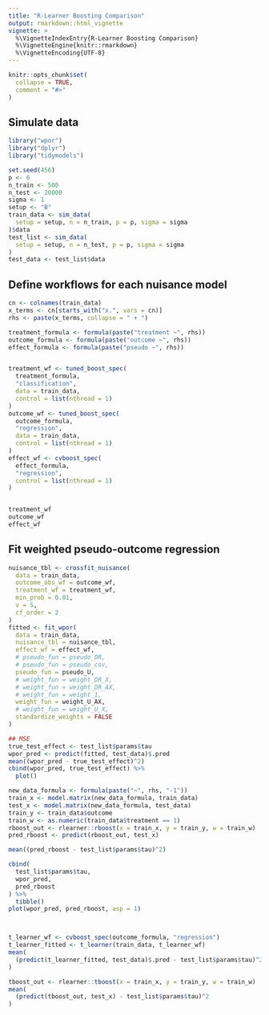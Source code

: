 ```yaml
---
title: "R-Learner Boosting Comparison"
output: rmarkdown::html_vignette
vignette: >
  %\VignetteIndexEntry{R-Learner Boosting Comparison}
  %\VignetteEngine{knitr::rmarkdown}
  %\VignetteEncoding{UTF-8}
---
```


```r
knitr::opts_chunk$set(
  collapse = TRUE,
  comment = "#>"
)
```
## Simulate data

```r
library("wpor")
library("dplyr")
library("tidymodels")

set.seed(456)
p <- 6
n_train <- 500
n_test <- 20000
sigma <- 1
setup <- "B"
train_data <- sim_data(
  setup = setup, n = n_train, p = p, sigma = sigma
)$data
test_list <- sim_data(
  setup = setup, n = n_test, p = p, sigma = sigma
)
test_data <- test_list$data
```


## Define workflows for each nuisance model
```r
cn <- colnames(train_data)
x_terms <- cn[starts_with("x.", vars = cn)]
rhs <- paste(x_terms, collapse = " + ")

treatment_formula <- formula(paste("treatment ~", rhs))
outcome_formula <- formula(paste("outcome ~", rhs))
effect_formula <- formula(paste("pseudo ~", rhs))


treatment_wf <- tuned_boost_spec(
  treatment_formula,
  "classification",
  data = train_data,
  control = list(nthread = 1)
)
outcome_wf <- tuned_boost_spec(
  outcome_formula,
  "regression",
  data = train_data,
  control = list(nthread = 1)
)
effect_wf <- cvboost_spec(
  effect_formula,
  "regression",
  control = list(nthread = 1)
)


treatment_wf
outcome_wf
effect_wf
```

## Fit weighted pseudo-outcome regression

```r
nuisance_tbl <- crossfit_nuisance(
  data = train_data,
  outcome_obs_wf = outcome_wf,
  treatment_wf = treatment_wf,
  min_prob = 0.01,
  v = 5,
  cf_order = 2
)
fitted <- fit_wpor(
  data = train_data,
  nuisance_tbl = nuisance_tbl,
  effect_wf = effect_wf,
  # pseudo_fun = pseudo_DR,
  # pseudo_fun = pseudo_cov,
  pseudo_fun = pseudo_U,
  # weight_fun = weight_DR_X,
  # weight_fun = weight_DR_AX,
  # weight_fun = weight_1,
  weight_fun = weight_U_AX,
  # weight_fun = weight_U_X,
  standardize_weights = FALSE
)

## MSE
true_test_effect <- test_list$params$tau
wpor_pred <- predict(fitted, test_data)$.pred
mean((wpor_pred - true_test_effect)^2)
cbind(wpor_pred, true_test_effect) %>%
  plot()
```

```r
new_data_formula <- formula(paste("~", rhs, "-1"))
train_x <- model.matrix(new_data_formula, train_data)
test_x <- model.matrix(new_data_formula, test_data)
train_y <- train_data$outcome
train_w <- as.numeric(train_data$treatment == 1)
rboost_out <- rlearner::rboost(x = train_x, y = train_y, w = train_w)
pred_rboost <- predict(rboost_out, test_x)

mean((pred_rboost - test_list$params$tau)^2)

cbind(
  test_list$params$tau,
  wpor_pred,
  pred_rboost
) %>%
  tibble()
plot(wpor_pred, pred_rboost, asp = 1)



t_learner_wf <- cvboost_spec(outcome_formula, "regression")
t_learner_fitted <- t_learner(train_data, t_learner_wf)
mean(
  (predict(t_learner_fitted, test_data)$.pred - test_list$params$tau)^2
)

tboost_out <- rlearner::tboost(x = train_x, y = train_y, w = train_w)
mean(
  (predict(tboost_out, test_x) - test_list$params$tau)^2
)
```



